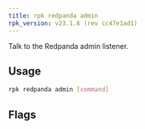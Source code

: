 ```yaml
---
title: rpk redpanda admin
rpk_version: v23.1.6 (rev cc47e1ad1)
---
```


<head>
  <meta name="title" content="rpk redpanda admin | Redpanda Docs" />
  <meta name="description" content="rpk redpanda admin" />
  <link rel="canonical" href="https://docs.redpanda.com/docs/reference/rpk/rpk-redpanda/rpk-redpanda-admin/" />
</head>

Talk to the Redpanda admin listener.

## Usage

```bash
rpk redpanda admin [command]
```

## Flags

<!--
[cols=",,",]
|===
|*Value* |*Type* |*Description*

|--admin-api-tls-cert |string |The certificate to be used for TLS
authentication with the Admin API.

|--admin-api-tls-enabled |- |Enable TLS for the Admin API (not necessary
if specifying custom certs).

|--admin-api-tls-key |string |The certificate key to be used for TLS
authentication with the Admin API.

|--admin-api-tls-truststore |string |The truststore to be used for TLS
communication with the Admin API.

|--config |string |rpk config file, if not set the file will be searched
for in the default locations.

|-h, --help |- |Help for admin.

|--hosts |strings |A comma-separated list of Admin API addresses
(<ip>:<port> You must specify one for each node.

|-v, --verbose |- |Enable verbose logging (default `false`).
|===

-->
